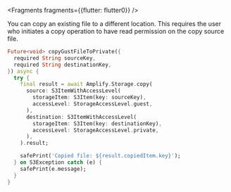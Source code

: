 
<Fragments fragments={{flutter: flutter0}} />

You can copy an existing file to a different location. This requires the user who initiates a copy operation to have read permission on the copy source file.

```dart
Future<void> copyGustFileToPrivate({
  required String sourceKey,
  required String destinationKey,
}) async {
  try {
    final result = await Amplify.Storage.copy(
      source: S3ItemWithAccessLevel(
        storageItem: S3Item(key: sourceKey),
        accessLevel: StorageAccessLevel.guest,
      ),
      destination: S3ItemWithAccessLevel(
        storageItem: S3Item(key: destinationKey),
        accessLevel: StorageAccessLevel.private,
      ),
    ).result;

    safePrint('Copied file: ${result.copiedItem.key}');
  } on S3Exception catch (e) {
    safePrint(e.message);
  }
}
```